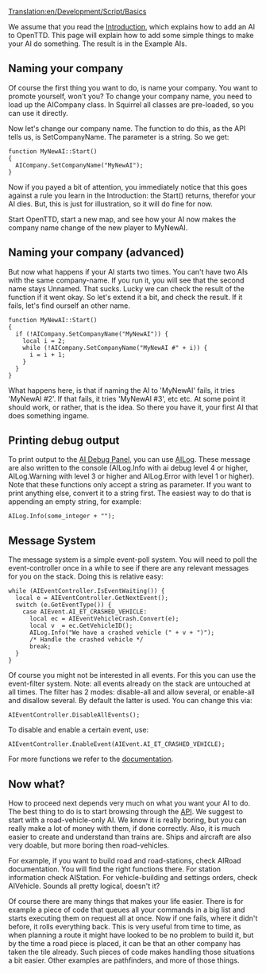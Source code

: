 [[Translation:en/Development/Script/Basics]]
{{en/Development/Script/Navigation}}

We assume that you read the [[en/Development/Script/Introduction|Introduction]], which explains how to add an AI to OpenTTD. This page will explain how to add some simple things to make your AI do something. The result is in the Example AIs.

==Naming your company==

Of course the first thing you want to do, is name your company. You want to promote yourself, won't you? To change your company name, you need to load up the AICompany class. In Squirrel all classes are pre-loaded, so you can use it directly.

Now let's change our company name. The function to do this, as the API tells us, is SetCompanyName. The parameter is a string. So we get:
 
 function MyNewAI::Start()
 {
   AICompany.SetCompanyName("MyNewAI");
 }
 
Now if you payed a bit of attention, you immediately notice that this goes against a rule you learn in the Introduction: the Start() returns, therefor your AI dies. But, this is just for illustration, so it will do fine for now.

Start OpenTTD, start a new map, and see how your AI now makes the company name change of the new player to MyNewAI.

==Naming your company (advanced)==

But now what happens if your AI starts two times. You can't have two AIs with the same company-name. If you run it, you will see that the second name stays Unnamed. That sucks. Lucky we can check the result of the function if it went okay. So let's extend it a bit, and check the result. If it fails, let's find ourself an other name.

 function MyNewAI::Start()
 {
   if (!AICompany.SetCompanyName("MyNewAI")) {
     local i = 2;
     while (!AICompany.SetCompanyName("MyNewAI #" + i)) {
       i = i + 1;
     }
   }
 }

What happens here, is that if naming the AI to 'MyNewAI' fails, it tries 'MyNewAI #2'. If that fails, it tries 'MyNewAI #3', etc etc. At some point it should work, or rather, that is the idea. So there you have it, your first AI that does something ingame.

==Printing debug output==

To print output to the [[en/Development/Script/Need To Know#logging-and-debug-panel|AI Debug Panel]], you can use [http://devs.openttd.org/~noai/aidocs/classAIELog.html AILog]. These message are also written to the console (AILog.Info with ai debug level 4 or higher, AILog.Warning with level 3 or higher and AILog.Error with level 1 or higher). Note that these functions only accept a string as parameter. If you want to print anything else, convert it to a string first. The easiest way to do that is appending an empty string, for example:

 AILog.Info(some_integer + "");

==Message System==

The message system is a simple event-poll system. You will need to poll the event-controller once in a while to see if there are any relevant messages for you on the stack. Doing this is relative easy:

 while (AIEventController.IsEventWaiting()) {
   local e = AIEventController.GetNextEvent();
   switch (e.GetEventType()) {
     case AIEvent.AI_ET_CRASHED_VEHICLE:
       local ec = AIEventVehicleCrash.Convert(e);
       local v  = ec.GetVehicleID();
       AILog.Info("We have a crashed vehicle (" + v + ")");
       /* Handle the crashed vehicle */
       break;
   }
 }

Of course you might not be interested in all events. For this you can use the event-filter system. Note: all events already on the stack are untouched at all times. The filter has 2 modes: disable-all and allow several, or enable-all and disallow several. By default the latter is used. You can change this via:

 AIEventController.DisableAllEvents();

To disable and enable a certain event, use:

 AIEventController.EnableEvent(AIEvent.AI_ET_CRASHED_VEHICLE);

For more functions we refer to the [http://devs.openttd.org/~noai/aidocs/classAIEventController.html documentation].

==Now what?==

How to proceed next depends very much on what you want your AI to do. The best thing to do is to start browsing through the [http://devs.openttd.org/~noai/aidocs/ API]. We suggest to start with a road-vehicle-only AI. We know it is really boring, but you can really make a lot of money with them, if done correctly. Also, it is much easier to create and understand than trains are. Ships and aircraft are also very doable, but more boring then road-vehicles.

For example, if you want to build road and road-stations, check AIRoad documentation. You will find the right functions there. For station information check AIStation. For vehicle-building and settings orders, check AIVehicle. Sounds all pretty logical, doesn't it?

Of course there are many things that makes your life easier. There is for example a piece of code that queues all your commands in a big list and starts executing them on request all at once. Now if one fails, where it didn't before, it rolls everything back. This is very useful from time to time, as when planning a route it might have looked to be no problem to build it, but by the time a road piece is placed, it can be that an other company has taken the tile already. Such pieces of code makes handling those situations a bit easier. Other examples are pathfinders, and more of those things.